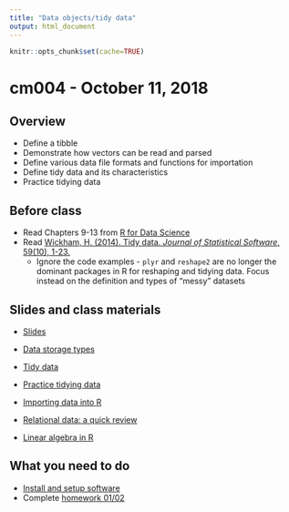 ```yaml
---
title: "Data objects/tidy data"
output: html_document
---
```


```r
knitr::opts_chunk$set(cache=TRUE)
```

# cm004 - October 11, 2018

## Overview

* Define a tibble
* Demonstrate how vectors can be read and parsed
* Define various data file formats and functions for importation
* Define tidy data and its characteristics
* Practice tidying data

## Before class

* Read Chapters 9-13 from [R for Data Science](http://r4ds.had.co.nz/)
* Read [Wickham, H. (2014). Tidy data. *Journal of Statistical Software*, 59(10), 1-23.](https://www.jstatsoft.org/article/view/v059i10)
    * Ignore the code examples - `plyr` and `reshape2` are no longer the dominant packages in R for reshaping and tidying data. Focus instead on the definition and types of "messy" datasets

## Slides and class materials

* [Slides](extras/cm004_slides.html)
* [Data storage types](https://cfss.uchicago.edu/program_vectors.html)
* [Tidy data](https://cfss.uchicago.edu/datawrangle_tidy_data.html)
* [Practice tidying data](https://cfss.uchicago.edu/datawrangle_tidy_exercise.html)

* [Importing data into R](https://cfss.uchicago.edu/datawrangle_import_functions.html)
* [Relational data: a quick review](https://cfss.uchicago.edu/datawrangle_relational_data.html)
* [Linear algebra in R](linear-algebra.html)

## What you need to do

* [Install and setup software](https://cfss.uchicago.edu/setup00.html)
* Complete [homework 01/02](hw02-wrangle-explore-data.html)

